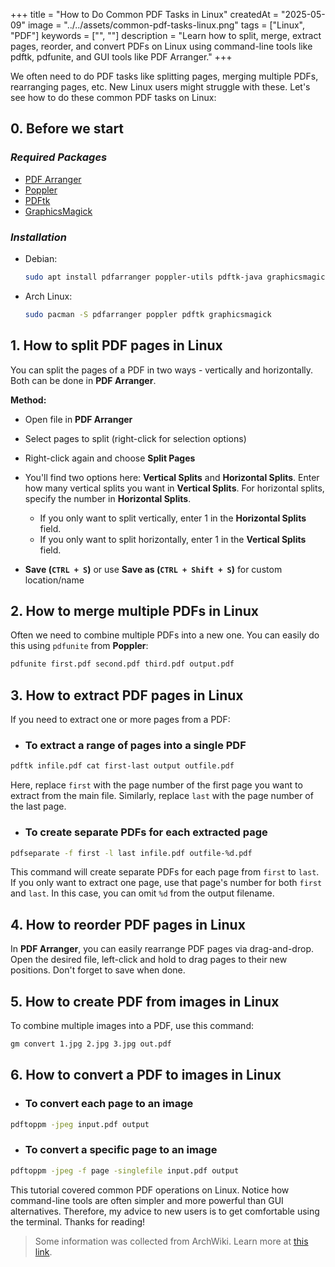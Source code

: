 +++
title = "How to Do Common PDF Tasks in Linux"
createdAt = "2025-05-09"
image = "../../assets/common-pdf-tasks-linux.png"
tags = ["Linux", "PDF"]
keywords = ["", ""]
description = "Learn how to split, merge, extract pages, reorder, and convert PDFs on Linux using command-line tools like pdftk, pdfunite, and GUI tools like PDF Arranger."
+++

We often need to do PDF tasks like splitting pages, merging multiple PDFs, rearranging pages, etc. New Linux users might struggle with these. Let's see how to do these common PDF tasks on Linux:

## 0. Before we start

### _Required Packages_

- [PDF Arranger](https://repology.org/project/pdfarranger/versions)
- [Poppler](https://repology.org/project/poppler/versions)
- [PDFtk](https://repology.org/project/pdftk/versions)
- [GraphicsMagick](https://repology.org/project/graphicsmagick/)

### _Installation_

- Debian:
  ```bash
  sudo apt install pdfarranger poppler-utils pdftk-java graphicsmagick
  ```
- Arch Linux:
  ```bash
  sudo pacman -S pdfarranger poppler pdftk graphicsmagick
  ```

## 1. How to split PDF pages in Linux

You can split the pages of a PDF in two ways - vertically and horizontally. Both can be done in **PDF Arranger**.

**Method:**

- Open file in **PDF Arranger**
- Select pages to split (right-click for selection options)
- Right-click again and choose **Split Pages**
- You'll find two options here: **Vertical Splits** and **Horizontal Splits**. Enter how many vertical splits you want in **Vertical Splits**. For horizontal splits, specify the number in **Horizontal Splits**.
  - If you only want to split vertically, enter 1 in the **Horizontal Splits** field.
  - If you only want to split horizontally, enter 1 in the **Vertical Splits** field.

- **Save (`CTRL + S`)** or use **Save as (`CTRL + Shift + S`)** for custom location/name

## 2. How to merge multiple PDFs in Linux

Often we need to combine multiple PDFs into a new one. You can easily do this using `pdfunite` from **Poppler**:

```bash
pdfunite first.pdf second.pdf third.pdf output.pdf
```

## 3. How to extract PDF pages in Linux

If you need to extract one or more pages from a PDF:

- ### To extract a range of pages into a single PDF

```bash
pdftk infile.pdf cat first-last output outfile.pdf
```

Here, replace `first` with the page number of the first page you want to extract from the main file. Similarly, replace `last` with the page number of the last page.

- ### To create separate PDFs for each extracted page

```bash
pdfseparate -f first -l last infile.pdf outfile-%d.pdf
```

This command will create separate PDFs for each page from `first` to `last`. If you only want to extract one page, use that page's number for both `first` and `last`. In this case, you can omit `%d` from the output filename.

## 4. How to reorder PDF pages in Linux

In **PDF Arranger**, you can easily rearrange PDF pages via drag-and-drop. Open the desired file, left-click and hold to drag pages to their new positions. Don't forget to save when done.

## 5. How to create PDF from images in Linux

To combine multiple images into a PDF, use this command:

```bash
gm convert 1.jpg 2.jpg 3.jpg out.pdf
```

## 6. How to convert a PDF to images in Linux

- ### To convert each page to an image

```bash
pdftoppm -jpeg input.pdf output
```

- ### To convert a specific page to an image

```bash
pdftoppm -jpeg -f page -singlefile input.pdf output
```

This tutorial covered common PDF operations on Linux. Notice how command-line tools are often simpler and more powerful than GUI alternatives. Therefore, my advice to new users is to get comfortable using the terminal. Thanks for reading!

> Some information was collected from ArchWiki. Learn more at [this link](https://wiki.archlinux.org/title/PDF,_PS_and_DjVu).
